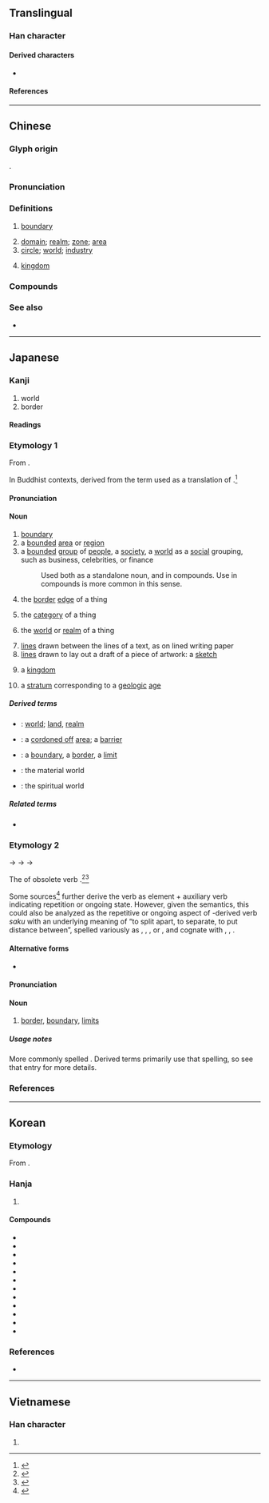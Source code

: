 {{also|畍}}
{{character info}}
==Translingual==
{{stroke order|strokes=9}}
{{stroke order|type=jbw|strokes=9}}

===Han character===
{{Han char|rn=102|rad=田|as=04|sn=9|four=46128|canj=WOLL|ids=⿱田介(G),⿳田八⿰丿丨(HTJKV)}}

====Derived characters====
* {{l|mul|[[堺]], [[𨺬]], [[楐]], [[琾]], [[𤋽]], [[䛺]], [[鎅]], [[𠝹]], [[𤲂]]}}

====References====
{{Han ref|kx=0760.180|dkj=21775|dj=1170.110|hdz=42534.020|uh=754C}}

----

==Chinese==
{{zh-forms|alt=畍}}

===Glyph origin===
{{Han etym}}
{{Han compound|田|介|t1=field|ls=psc|c1=s|c2=p}}.

===Pronunciation===
{{zh-pron
|m=jiè
|m-s=
|c=gaai3
|c-t=
|g=
|h=pfs=n:kie/s:kiai
|j=
|mb=
|md=gái
|mn=kài/kh,zz:kè/qz,tp,xm:kòe
|mn_note=kài - literary; kè/kòe - vernacular
|mn-t=gai3
|w=2ka
|x=
|mc=y
|oc=y
|cat=
}}

===Definitions===
{{zh-hanzi}}

# [[boundary]]
#: {{zh-x|境界|boundary; state}}
#: {{zh-x|^中華.^人民.^共和國 省{shěng}-界 糾紛|{{w|zh:中華人民共和國省界糾紛|PRC provincial '''boundary''' dispute}}}}
# [[domain]]; [[realm]]; [[zone]]; [[area]]
# [[circle]]; [[world]]; [[industry]]
#: {{zh-x|音樂界|the music '''world'''; music '''circles'''}}
# {{lb|zh|taxonomy}} [[kingdom]]

===Compounds===
{{zh-der|邊界|世界|一世界|三千世界|三界|三界公|上界|下界|不間不界|世界主義|世界報|世界大同|世界大戰|世界屋脊|世界性|世界末日|世界紀錄|世界級|世界觀|世界語|世界銀行|中千世界|交界|仙界|俗界|傳播界|全世界|出版界|分界|分界牌|劃清界線|劃界|十八界|十界|半間不界|古生界|各界|各界人士|四法界|四界|回教世界|國界|地界|圻界|報界|塵界|境界|外界|大千世界|大同世界|大開眼界|天然國界|太古界|夾界|娑婆世界|學界|安樂世界|官界|實業界|射界|小千世界|廣播界|彩色世界|悲慘世界|撈過界|政界|新世界|新生界|新界|新聞界|楚河漢界|業界|極樂世界|欲界|水界|法界|浮華世界|混沌世界|清平世界|滿世界|無色界|現世界|生物界|界上|界內球|界分|界別|界口|界址|界外|界外球|界定|界尺|界方|界樁|界標|界河|界牌|界畫|界石|界碑|界稻|界箍兒|界約|界線|界說|界限|界面|疆界|眼界|神界|視界|租界|第三世界|第二世界|第四世界|經界|縣界|繁華世界|義界|胎藏界|臨界|臨界線|臨界點|自然界|自由世界|色界|花界|花花世界|華界|藝術界|越界|軍界|輿論界|邊界談判|金剛界|銀色世界|開眼界|限界|靈界|非生物界|音界號|香界|黑暗世界|齊梁世界|天界|小界|冥界|搭界}}

===See also===
*{{list:taxonomy/zh}}

----

==Japanese==

===Kanji===
{{ja-kanji|grade=3|rs=田04}}

# world
# border

====Readings====
{{rfv-pron|ja}}
{{ja-readings
|goon=け
|kanon=かい
|kun=さかい-<さかひ-
}}

===Etymology 1===
{{ja-kanjitab|yomi=o|かい}}
From {{der|ja|ltc|sort=かい|-}} {{ltc-l|界|boundary}}.

In Buddhist contexts, derived from the {{cog|ltc|-}} term used as a translation of {{der|ja|sa|sort=かい|धातु||layer, stratum}}.<ref name="KDJ">{{R:Kokugo Dai Jiten}}</ref>

====Pronunciation====
{{ja-pron|yomi=kanon|かい|acc=1|acc_ref=DJR}}

====Noun====
{{ja-noun|かい}}

# [[boundary]]
# a [[bounded]] [[area]] or [[region]]
# a [[bounded]] [[group]] of [[people]], a [[society]], a [[world]] as a [[social]] grouping, such as business, celebrities, or finance
#: Used both as a standalone noun, and in compounds. Use in compounds is more common in this sense.
#: {{ja-usex|自然の'''界'''、自然'''界'''|しぜん の '''かい'''、 しぜん'''かい'''|the natural '''world'''}}
#: {{ja-usex|美術界|びじゅつ'''かい'''|the art '''world'''}}
# the [[border]] [[edge]] of a thing
# {{lb|ja|sort=かい|Buddhism}} the [[category]] of a thing
# {{lb|ja|sort=かい|Buddhism}} the [[world]] or [[realm]] of a thing
# [[line]]s drawn between the lines of a text, as on lined writing paper
# [[line]]s drawn to lay out a draft of a piece of artwork: a [[sketch]]
# {{lb|ja|sort=かい|biology|taxonomy}} a [[kingdom]]
# {{lb|ja|sort=かい|geology}} a [[stratum]] corresponding to a [[geologic]] [[age]]

=====Derived terms=====
{{der-top}}
* {{ja-r|世%界|せ%かい}}: [[world]]; [[land]], [[realm]]
* {{ja-r|結界|けっかい}}: a [[cordon off|cordoned off]] [[area]]; a [[barrier]]
* {{ja-r|境界|きょうかい}}: a [[boundary]], a [[border]], a [[limit]]
* {{ja-r|物質界|ぶっしつかい}}: the material world
* {{ja-r|精神界|せいしんかい}}: the spiritual world
{{der-bottom}}

=====Related terms=====
* {{list:taxonomy/ja}}

===Etymology 2===
{{ja-kanjitab|yomi=k|さかい}}

{{IPAchar|/sakapi/}} → {{IPAchar|/sakaɸi/}} → {{IPAchar|/sakahi/}} → {{IPAchar|/sakai/}}

The {{m|ja|連用形|tr=ren'yōkei||continuative or stem form}} of obsolete verb {{m|ja|境う|tr=sakau||to divide, to form a boundary between things}}.<ref name="KDJ">{{R:Kokugo Dai Jiten}}</ref><ref name="DJR">{{R:Daijirin}}</ref>

Some sources<ref name="KDJ">{{R:Kokugo Dai Jiten}}</ref> further derive the verb as {{der|ja|ojp|sort=さかい|-}} element {{m|ja|境|tr=saka||division, border, boundary}} + auxiliary verb {{m|ja|ふ|tr=fu}} indicating repetition or ongoing state. However, given the semantics, this could also be analyzed as the repetitive or ongoing aspect of {{der|ja|ojp|sort=さかい|-}}-derived verb ''saku'' with an underlying meaning of “to split apart, to separate, to put distance between”, spelled variously as {{m|ja|割く}}, {{m|ja|裂く}}, {{m|ja|離く}}, or {{m|ja|放く}}, and cognate with {{m|ja|咲く|tr=saku||to bloom|pos=from the idea of the blooms splitting open}}, {{m|ja|栄える|tr=sakaeru||to prosper|pos=extended from the ''bloom'' sense}}, {{m|ja|盛ん|tr=sakan||prospering, fluorishing}}.

====Alternative forms====
* {{ja-l|境}}

====Pronunciation====
{{ja-pron|yomi=k|さかい|acc=2|acc_ref=DJR}}

====Noun====
{{ja-noun|さかい}}

# [[border]], [[boundary]], [[limits]]

=====Usage notes=====
More commonly spelled {{ja-l|境}}. Derived terms primarily use that spelling, so see that entry for more details.

===References===
<references/>

----

==Korean==

===Etymology===
From {{der|ko|ltc|-}} {{ltc-l|界|id=1}}. {{hanja-hunmong|계〯|kyey|地理#상06B}}

===Hanja===
{{ko-hanja-search}}
{{ko-hanja|지경|계}}

# {{hanja form of|계|[[boundary]]}}

====Compounds====
{{der-top3|Compounds}}
* {{ko-l|한계|限界}}
* {{ko-l|학계|學界}}
* {{ko-l|외계|外界}}
* {{ko-l|결계|結界}}
* {{ko-l|경계|境界}}
* {{ko-l|마계|魔界}}
* {{ko-l|세계|世界}}
* {{ko-l|업계|業界}}
* {{ko-l|천계|天界}}
* {{ko-l|세계|[[world]]|世界}}
* {{ko-l|신세계|新世界}}
* {{ko-l|외계인|外界人}}
{{der-bottom}}

===References===
* {{R:hanjadoc|7630}}

----

==Vietnamese==

===Han character===
{{vi-readings|reading=[[giới]]|rs=田04}}

# {{rfdef|vi|sort=田04}}
